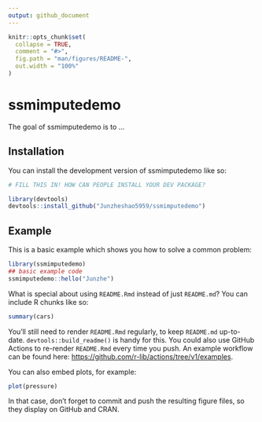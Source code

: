```yaml
---
output: github_document
---
```


<!-- README.md is generated from README.Rmd. Please edit that file -->

```r
knitr::opts_chunk$set(
  collapse = TRUE,
  comment = "#>",
  fig.path = "man/figures/README-",
  out.width = "100%"
)
```

# ssmimputedemo

<!-- badges: start -->
<!-- badges: end -->

The goal of ssmimputedemo is to ...

## Installation

You can install the development version of ssmimputedemo like so:

``` r
# FILL THIS IN! HOW CAN PEOPLE INSTALL YOUR DEV PACKAGE?

library(devtools)
devtools::install_github("Junzheshao5959/ssmimputedemo")
```

## Example

This is a basic example which shows you how to solve a common problem:

```r
library(ssmimputedemo)
## basic example code
ssmimputedemo::hello("Junzhe")
```

What is special about using `README.Rmd` instead of just `README.md`? You can include R chunks like so:

```r
summary(cars)
```

You'll still need to render `README.Rmd` regularly, to keep `README.md` up-to-date. `devtools::build_readme()` is handy for this. You could also use GitHub Actions to re-render `README.Rmd` every time you push. An example workflow can be found here: <https://github.com/r-lib/actions/tree/v1/examples>.

You can also embed plots, for example:

```r
plot(pressure)
```

In that case, don't forget to commit and push the resulting figure files, so they display on GitHub and CRAN.
